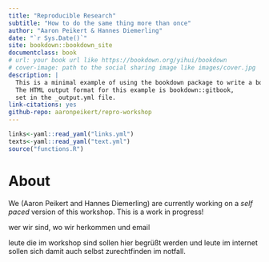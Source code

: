 ```yaml
--- 
title: "Reproducible Research"
subtitle: "How to do the same thing more than once"
author: "Aaron Peikert & Hannes Diemerling"
date: "`r Sys.Date()`"
site: bookdown::bookdown_site
documentclass: book
# url: your book url like https://bookdown.org/yihui/bookdown
# cover-image: path to the social sharing image like images/cover.jpg
description: |
  This is a minimal example of using the bookdown package to write a book.
  The HTML output format for this example is bookdown::gitbook,
  set in the _output.yml file.
link-citations: yes
github-repo: aaronpeikert/repro-workshop
---
```


```r
links<-yaml::read_yaml("links.yml")
texts<-yaml::read_yaml("text.yml")
source("functions.R")
```

# About {-}

We (Aaron Peikert and Hannes Diemerling) are currently working on a *self paced* version of this workshop.
This is a work in progress!

wer wir sind, wo wir herkommen und email

leute die im workshop sind sollen hier begrüßt werden und leute im internet sollen sich damit auch selbst zurechtfinden im notfall.


